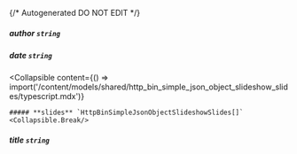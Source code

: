 {/* Autogenerated DO NOT EDIT  */}

##### **author** `string`

##### **date** `string`

<Collapsible
    content={() => import('/content/models/shared/http_bin_simple_json_object_slideshow_slides/typescript.mdx')}
>
    ##### **slides** `HttpBinSimpleJsonObjectSlideshowSlides[]`
    <Collapsible.Break/>
</Collapsible>

##### **title** `string`

